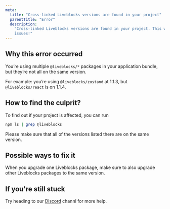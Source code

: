 ```yaml
---
meta:
  title: "Cross-linked Liveblocks versions are found in your project"
  parentTitle: "Error"
  description:
    "Cross-linked Liveblocks versions are found in your project. This will cause
    issues!"
---
```


## Why this error occurred

You’re using multiple `@liveblocks/*` packages in your application bundle, but
they’re not all on the same version.

For example: you’re using `@liveblocks/zustand` at 1.1.3, but
`@liveblocks/react` is on 1.1.4.

## How to find the culprit?

To find out if your project is affected, you can run

```bash
npm ls | grep @liveblocks
```

Please make sure that all of the versions listed there are on the same version.

## Possible ways to fix it

When you upgrade one Liveblocks package, make sure to also upgrade other
Liveblocks packages to the same version.

## If you're still stuck

Try heading to our [Discord](/discord) channl for more help.
